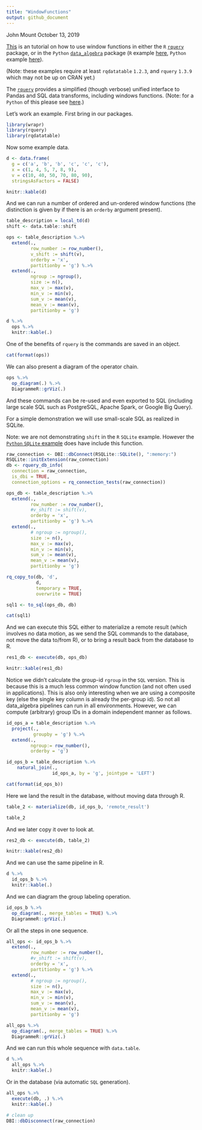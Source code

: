 ```yaml
---
title: "WindowFunctions"
output: github_document
---
```


John Mount
October 13, 2019

[This](https://github.com/WinVector/rquery/blob/master/Examples/WindowFunctions/WindowFunctions.md) is an tutorial on how to use window functions in either the `R` [`rquery`](https://github.com/WinVector/rquery) package, or in the `Python` [`data_algebra`](https://github.com/WinVector/data_algebra) package (`R` example [here](https://github.com/WinVector/rquery/blob/master/Examples/WindowFunctions/WindowFunctions.md), `Python` example [here](https://github.com/WinVector/data_algebra/blob/master/Examples/WindowFunctions/WindowFunctions.md)).

(Note: these examples require at least `rqdatatable` `1.2.3`, and `rquery` `1.3.9` which may not be up on CRAN yet.)


The [`rquery`](https://github.com/WinVector/rquery) provides a simplified (though verbose) unified interface to Pandas and SQL data transforms, including windows functions. (Note: for a `Python` of this please see [here](https://github.com/WinVector/data_algebra/blob/master/Examples/WindowFunctions/WindowFunctions.md).)

Let's work an example. First bring in our packages.

```r
library(wrapr)
library(rquery)
library(rqdatatable)
```

Now some example data.

```r
d <- data.frame(
  g = c('a', 'b', 'b', 'c', 'c', 'c'),
  x = c(1, 4, 5, 7, 8, 9),
  v = c(10, 40, 50, 70, 80, 90),
  stringsAsFactors = FALSE)

knitr::kable(d)
```

And we can run a number of ordered and un-ordered window functions (the distinction is given by if there is an `orderby` argument present).

```r
table_description = local_td(d)
shift <- data.table::shift

ops <- table_description %.>%
  extend(., 
         row_number := row_number(),
         v_shift := shift(v),
         orderby = 'x',
         partitionby = 'g') %.>%
  extend(., 
         ngroup := ngroup(),
         size := n(),
         max_v := max(v),
         min_v := min(v),
         sum_v := mean(v),
         mean_v := mean(v),
         partitionby = 'g') 

d %.>%
  ops %.>%
  knitr::kable(.)
```


One of the benefits of `rquery` is the commands are saved in an object.

```r
cat(format(ops))
```

We can also present a diagram of the operator chain.

```r
ops %.>%
  op_diagram(.) %.>% 
  DiagrammeR::grViz(.)
```

And these commands can be re-used and even exported to SQL (including large scale SQL such as PostgreSQL, Apache Spark, or Google Big Query).

For a simple demonstration we will use small-scale SQL as realized in SQLite.

Note: we are not demonstrating `shift` in the `R` `SQLite` example. However the [`Python` `SQLite` example](https://github.com/WinVector/data_algebra/blob/master/Examples/WindowFunctions/WindowFunctions.md) does have include this function.

```r
raw_connection <- DBI::dbConnect(RSQLite::SQLite(), ":memory:")
RSQLite::initExtension(raw_connection)
db <- rquery_db_info(
  connection = raw_connection,
  is_dbi = TRUE,
  connection_options = rq_connection_tests(raw_connection))

ops_db <- table_description %.>%
  extend(., 
         row_number := row_number(),
         #v_shift := shift(v),
         orderby = 'x',
         partitionby = 'g') %.>%
  extend(., 
         # ngroup := ngroup(),
         size := n(),
         max_v := max(v),
         min_v := min(v),
         sum_v := mean(v),
         mean_v := mean(v),
         partitionby = 'g') 

rq_copy_to(db, 'd',
           d,
           temporary = TRUE, 
           overwrite = TRUE)

sql1 <- to_sql(ops_db, db)

cat(sql1)
```

And we can execute this SQL either to materialize a remote result (which involves no data motion, as we send the SQL commands to the database, not move the data to/from R), or to bring a result back from the database to R.

```r
res1_db <- execute(db, ops_db)

knitr::kable(res1_db)
```

Notice we didn't calculate the group-id `rgroup` in the `SQL` version.  This is because this is a much less common window function (and not often used in applications). This is also only interesting when we are using a composite key (else the single key column is already the per-group id). So not all data_algebra pipelines can run in all environments. However, we can compute (arbitrary) group IDs in a domain independent manner as follows.


```r
id_ops_a = table_description %.>%
  project(.,
          groupby = 'g') %.>%
  extend(.,
         ngroup:= row_number(),
         orderby = 'g')

id_ops_b = table_description %.>%
    natural_join(.,
                 id_ops_a, by = 'g', jointype = 'LEFT')

cat(format(id_ops_b))
```

Here we land the result in the database, without moving data through R.

```r
table_2 <- materialize(db, id_ops_b, 'remote_result')

table_2
```

And we later copy it over to look at.

```r
res2_db <- execute(db, table_2)

knitr::kable(res2_db)
```

And we can use the same pipeline in R.

```r
d %.>% 
  id_ops_b %.>%
  knitr::kable(.)
```

And we can diagram the group labeling operation.

```r
id_ops_b %.>%
  op_diagram(., merge_tables = TRUE) %.>% 
  DiagrammeR::grViz(.)
```

Or all the steps in one sequence.

```r
all_ops <- id_ops_b %.>%
  extend(., 
         row_number := row_number(),
         #v_shift := shift(v),
         orderby = 'x',
         partitionby = 'g') %.>%
  extend(., 
         # ngroup := ngroup(),
         size := n(),
         max_v := max(v),
         min_v := min(v),
         sum_v := mean(v),
         mean_v := mean(v),
         partitionby = 'g') 

all_ops %.>%
  op_diagram(., merge_tables = TRUE) %.>% 
  DiagrammeR::grViz(.)
```


And we can run this whole sequence with `data.table`.

```r
d %.>% 
  all_ops %.>%
  knitr::kable(.)
```

Or in the database (via automatic `SQL` generation).

```r
all_ops %.>%
  execute(db, .) %.>%
  knitr::kable(.)
```


```r
# clean up
DBI::dbDisconnect(raw_connection)
```

